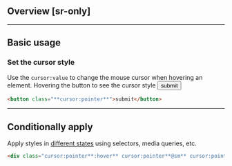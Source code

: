 ## Overview [sr-only]
<Overview/>

---

## Basic usage
### Set the cursor style
Use the `cursor:value` to change the mouse cursor when hovering an element.
<InteractingIndicator>Hovering the button to see the cursor style</InteractingIndicator>
<Demo className="gap:40">
    <button className="fg:white bg:indigo px:20 h:42 font:14 font:semibold r:5 cursor:pointer">submit</button>
</Demo>
```html
<button class="**cursor:pointer**">submit</button>
```

---

## Conditionally apply
Apply styles in [different states](/docs/states-and-queries) using selectors, media queries, etc.
```html
<div class="cursor:pointer**:hover** cursor:pointer**@sm** cursor:pointer**@dark** cursor:pointer**@print**">…</div>
```

